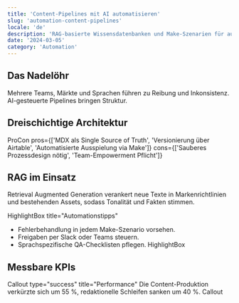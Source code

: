 ```yaml
---
title: 'Content-Pipelines mit AI automatisieren'
slug: 'automation-content-pipelines'
locale: 'de'
description: 'RAG-basierte Wissensdatenbanken und Make-Szenarien für automatisierte Veröffentlichungen.'
date: '2024-03-05'
category: 'Automation'
---
```


## Das Nadelöhr

Mehrere Teams, Märkte und Sprachen führen zu Reibung und Inkonsistenz. AI-gesteuerte Pipelines bringen Struktur.

## Dreischichtige Architektur

ProCon pros={['MDX als Single Source of Truth', 'Versionierung über Airtable', 'Automatisierte Ausspielung via Make']} cons={['Sauberes Prozessdesign nötig', 'Team-Empowerment Pflicht']}

## RAG im Einsatz

Retrieval Augmented Generation verankert neue Texte in Markenrichtlinien und bestehenden Assets, sodass Tonalität und Fakten stimmen.

HighlightBox title="Automationstipps"

- Fehlerbehandlung in jedem Make-Szenario vorsehen.
- Freigaben per Slack oder Teams steuern.
- Sprachspezifische QA-Checklisten pflegen.
  HighlightBox

## Messbare KPIs

Callout type="success" title="Performance"
Die Content-Produktion verkürzte sich um 55 %, redaktionelle Schleifen sanken um 40 %.
Callout
